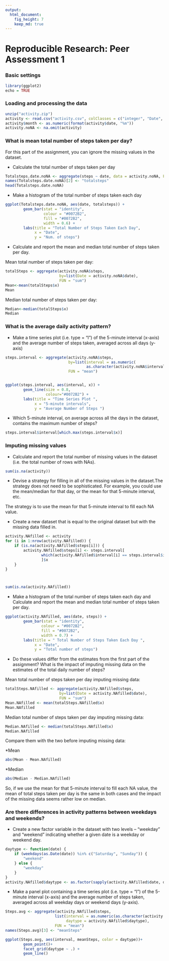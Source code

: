 ```yaml
---
output:
  html_document:
    fig_height: 7
    keep_md: true
---
```

Reproducible Research: Peer Assessment 1
==========================================


### Basic settings
```r
library(ggplot2)
echo = TRUE  
```

### Loading and processing the data
```r
unzip("activity.zip")
activity <- read.csv("activity.csv", colClasses = c("integer", "Date", "factor"))
activity$month <- as.numeric(format(activity$date, "%m"))
activity.noNA <- na.omit(activity)

```


### What is mean total number of steps taken per day?
For this part of the assignment, you can ignore the missing values in the dataset.

* Calculate the total number of steps taken per day
```r
Totalsteps.date.noNA <- aggregate(steps ~ date, data = activity.noNA, FUN = sum)
names(Totalsteps.date.noNA)[2] <- "totalsteps"
head(Totalsteps.date.noNA)
```
* Make a histogram of the total number of steps taken each day
```r
ggplot(Totalsteps.date.noNA, aes(date, totalsteps)) + 
        geom_bar(stat = "identity", 
                 colour = "#0072B2", 
                 fill = "#0072B2", 
                 width = 0.6) + 
        labs(title = "Total Number of Steps Taken Each Day", 
             x = "Date", 
             y = "Num. of steps")
```

* Calculate and report the mean and median total number of steps taken per day.
  
  
Mean total number of steps taken per day:
```r
totalSteps <- aggregate(activity.noNA$steps, 
                        by=list(Date = activity.noNA$date), 
                        FUN = "sum")
Mean<-mean(totalSteps$x)
Mean
```
Median total number of steps taken per day:
```r
Median<-median(totalSteps$x)
Median
```

### What is the average daily activity pattern?
* Make a time series plot (i.e. type = "l") of the 5-minute interval (x-axis) and the average number of steps taken, averaged across all days (y-axis)

```r
steps.interval <- aggregate(activity.noNA$steps, 
                            by=list(interval = as.numeric(
                                    as.character(activity.noNA$interval))), 
                            FUN = "mean")


ggplot(steps.interval, aes(interval, x)) + 
        geom_line(size = 0.8,
                  colour="#0072B2") + 
        labs(title = "Time Series Plot ", 
             x = "5-minute intervals", 
             y = "Average Number of Steps ")
```

* Which 5-minute interval, on average across all the days in the dataset, 
  contains the maximum number of steps?
```r
steps.interval$interval[which.max(steps.interval$x)]
```

### Imputing missing values
* Calculate and report the total number of missing values in the dataset (i.e. the total number of rows with NAs).

```r
sum(is.na(activity))
```

* Devise a strategy for filling in all of the missing values in the dataset.The 
strategy does not need to be sophisticated. For example, you could use 
the mean/median for that day, or the mean for that 5-minute interval, etc.

The strategy is to use the mean for that 5-minute interval to fill each NA value.

* Create a new dataset that is equal to the original dataset but with the missing data filled in.

```r
activity.NAfilled <- activity
for (i in 1:nrow(activity.NAfilled)) {
    if (is.na(activity.NAfilled$steps[i])) {
        activity.NAfilled$steps[i] <- steps.interval[
                which(activity.NAfilled$interval[i] == steps.interval$interval), 
                ]$x
    }
}



sum(is.na(activity.NAfilled))
```

* Make a histogram of the total number of steps taken each day and Calculate and report the mean and median total number of steps taken per day. 

```r
ggplot(activity.NAfilled, aes(date, steps)) + 
        geom_bar(stat = "identity",
                colour = "#0072B2",
                fill = "#0072B2",
                width = 0.7) + 
        labs(title = " Total Number of Steps Taken Each Day ", 
             x = "Date", 
             y = "Total number of steps")
```

* Do these values differ from the estimates from the first part of the assignment? What is the impact of imputing missing data on the estimates of the total daily number of steps?

Mean total number of steps taken per day imputing missing data:
```r
totalSteps.NAfilled <- aggregate(activity.NAfilled$steps, 
                        by=list(Date = activity.NAfilled$date), 
                        FUN = "sum")
Mean.NAfilled <- mean(totalSteps.NAfilled$x)
Mean.NAfilled 
```
Median total number of steps taken per day imputing missing data:
```r
Median.NAfilled <- median(totalSteps.NAfilled$x)
Median.NAfilled
```
Compare them with the two before imputing missing data:

  *Mean
```r

abs(Mean - Mean.NAfilled)
```
  *Median
```r
abs(Median - Median.NAfilled)
```
So, if we use the mean for that 5-minute interval to fill each NA value, the mean
of total steps taken per day is the same in both cases and the impact of the 
missing data seems rather low on median. 

### Are there differences in activity patterns between weekdays and weekends?

* Create a new factor variable in the dataset with two levels -- "weekday" and "weekend" indicating whether a given date is a weekday or weekend day.
```r

daytype <- function(date) {
    if (weekdays(as.Date(date)) %in% c("Saturday", "Sunday")) {
        "weekend"
    } else {
        "weekday"
    }
}
activity.NAfilled$daytype <- as.factor(sapply(activity.NAfilled$date, daytype))


```

* Make a panel plot containing a time series plot (i.e. type = "l") of the 5-minute interval (x-axis) and the average number of steps taken, averaged across all weekday days or weekend days (y-axis).

```r
Steps.avg <- aggregate(activity.NAfilled$steps, 
                      list(interval = as.numeric(as.character(activity.NAfilled$interval)), 
                           daytype = activity.NAfilled$daytype),
                      FUN = "mean")
names(Steps.avg)[3] <- "meanSteps"

ggplot(Steps.avg, aes(interval, meanSteps, color = daytype))+
        geom_point()+
        facet_grid(daytype ~ .) +
        geom_line()

```